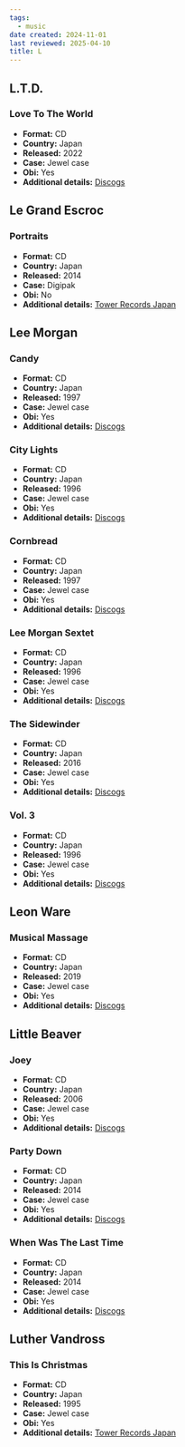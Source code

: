 ```yaml
---
tags:
  - music
date created: 2024-11-01
last reviewed: 2025-04-10
title: L
---
```


## L.T.D.

### Love To The World

- **Format:** CD
- **Country:** Japan
- **Released:** 2022
- **Case:** Jewel case
- **Obi:** Yes
- **Additional details:** [Discogs](https://www.discogs.com/release/23984063-LTD-Love-To-The-World)

## Le Grand Escroc

### Portraits

- **Format:** CD
- **Country:** Japan
- **Released:** 2014
- **Case:** Digipak
- **Obi:** No
- **Additional details:** [Tower Records Japan](https://tower.jp/item/3531875)

## Lee Morgan

### Candy

- **Format:** CD
- **Country:** Japan
- **Released:** 1997
- **Case:** Jewel case
- **Obi:** Yes
- **Additional details:** [Discogs](https://www.discogs.com/release/7456853-Lee-Morgan-Candy)

### City Lights

- **Format:** CD
- **Country:** Japan
- **Released:** 1996
- **Case:** Jewel case
- **Obi:** Yes
- **Additional details:** [Discogs](https://www.discogs.com/release/8026143-Lee-Morgan-City-Lights)

### Cornbread

- **Format:** CD
- **Country:** Japan
- **Released:** 1997
- **Case:** Jewel case
- **Obi:** Yes
- **Additional details:** [Discogs](https://www.discogs.com/release/10789795-Lee-Morgan-Cornbread)

### Lee Morgan Sextet

- **Format:** CD
- **Country:** Japan
- **Released:** 1996
- **Case:** Jewel case
- **Obi:** Yes
- **Additional details:** [Discogs](https://www.discogs.com/release/4947656-Lee-Morgan-Lee-Morgan-Sextet)

### The Sidewinder

- **Format:** CD
- **Country:** Japan
- **Released:** 2016
- **Case:** Jewel case
- **Obi:** Yes
- **Additional details:** [Discogs](https://www.discogs.com/release/11392809-Lee-Morgan-The-Sidewinder)

### Vol. 3

- **Format:** CD
- **Country:** Japan
- **Released:** 1996
- **Case:** Jewel case
- **Obi:** Yes
- **Additional details:** [Discogs](https://www.discogs.com/release/6927941-Lee-Morgan-Vol-3)

## Leon Ware

### Musical Massage

- **Format:** CD
- **Country:** Japan
- **Released:** 2019
- **Case:** Jewel case
- **Obi:** Yes
- **Additional details:** [Discogs](https://www.discogs.com/release/13378671-Leon-Ware-Musical-Massage)

## Little Beaver

### Joey

- **Format:** CD
- **Country:** Japan
- **Released:** 2006
- **Case:** Jewel case
- **Obi:** Yes
- **Additional details:** [Discogs](https://www.discogs.com/release/8193376-Little-Beaver-Joey)

### Party Down

- **Format:** CD
- **Country:** Japan
- **Released:** 2014
- **Case:** Jewel case
- **Obi:** Yes
- **Additional details:** [Discogs](https://www.discogs.com/release/6345971-Little-Beaver-Party-Down)

### When Was The Last Time

- **Format:** CD
- **Country:** Japan
- **Released:** 2014
- **Case:** Jewel case
- **Obi:** Yes
- **Additional details:** [Discogs](https://www.discogs.com/release/6047086-Little-Beaver-When-Was-The-Last-Time)

## Luther Vandross

### This Is Christmas

- **Format:** CD
- **Country:** Japan
- **Released:** 1995
- **Case:** Jewel case
- **Obi:** Yes
- **Additional details:** [Tower Records Japan](https://tower.jp/item/507428)
